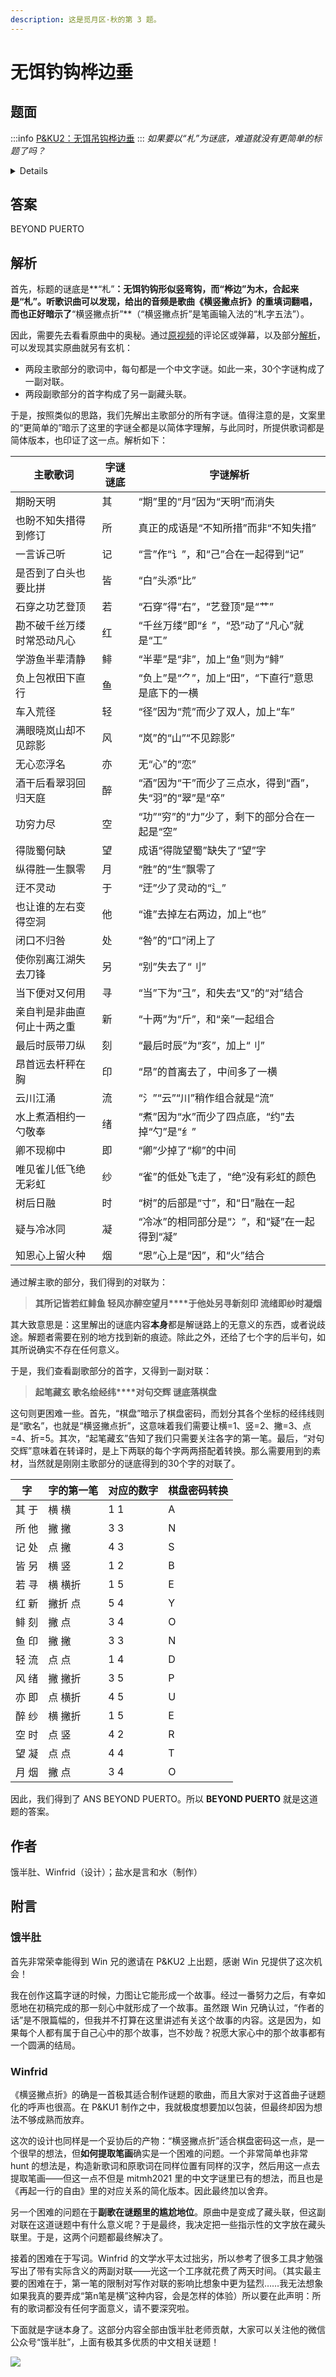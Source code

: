 ```yaml
---
description: 这是觅月区·秋的第 3 题。
---
```


# 无饵钓钩桦边垂

## 题面
:::info
[P\&KU2：无饵吊钩桦边垂](https://pnku2.pkupuzzle.art/#/game/miyue/autumn\_03)
:::
_如果要以“札”为谜底，难道就没有更简单的标题了吗？_

<details>

    <summary>点此展开歌词</summary>

    **原曲：《横竖撇点折》**

    **作曲：papaw泡泡**

    **重填词：饿半肚 Winfrid**

    **翻唱：起礼**

    **调教和混音：盐水是言和水**

    &#x20;

    期盼天明

    也盼不知失措得到修订

    一言诉己听

    是否到了白头也要比拼

    石穿之功艺登顶

    勘不破千丝万缕 时常恐动凡心

    学游鱼半辈清静

    负上包袱田下直行

    &#x20;

    车入荒径

    满眼晓岚山却不见踪影

    无心恋浮名

    酒干后看翠羽回归天庭

    功穷力尽

    得陇蜀何缺

    纵得胜一生飘零

    &#x20;

    起稿作谜润毫悠扬荡尘埃

    笔砚淋漓挥墨蒸腾化云彩

    藏木于林答案与此题面同入海

    玄机无垠纵言说犹留白

    歌中锁钥相扣非诗不易裁

    名垂千梦渺然引人复徘徊

    绘得一曲乾坤相形亦狭窄

    经年婵娟未改

    纬萧之人何在

    &#x20;

    迂不灵动

    也让谁的左右变得空洞

    闭口不归咎

    使你别离江湖失去刀锋

    当下便对又何用

    亲自判是非曲直 何止十两之重

    最后时辰带刀纵

    昂首远去杆秤在胸

    &#x20;

    云川江涌

    水上煮酒相约一勺敬奉

    卿不现柳中

    唯见雀儿低飞绝无彩虹

    树后日融

    疑与冷冰同

    知恩心上留火种

    &#x20;

    对错正误是非黑白终掩埋

    句读诗书恩怨悲欢生新苔

    交错思绪相织如网真相汇万脉

    辉光摇坠月悠悠空千载

    谜面幽微枝杈葳蕤皆杳蔼

    底色作幕时异事殊也难再

    落尽繁华惟余霜松与雪柏

    棋声敲碎冬霾

    盘空中有燕来

    &#x20;

    我且作谜以种栽

    春至 花开 众看官 自撷摘

</details>

## 答案

BEYOND PUERTO

## 解析

首先，标题的谜底是**“札”**：无饵钓钩形似竖弯钩，而“桦边”为木，合起来是“札”。听歌识曲可以发现，给出的音频是歌曲《横竖撇点折》的重填词翻唱，而也正好暗示了**“横竖撇点折”**（“横竖撇点折”是笔画输入法的“札字五法”）。

因此，需要先去看看原曲中的奥秘。通过[原视频](https://www.bilibili.com/video/av78977736/?p=1)的评论区或弹幕，以及部分[解析](https://www.bilibili.com/read/cv4468832)，可以发现其实原曲就另有玄机：

* 两段主歌部分的歌词中，每句都是一个中文字谜。如此一来，30个字谜构成了一副对联。
* 两段副歌部分的首字构成了另一副藏头联。

于是，按照类似的思路，我们先解出主歌部分的所有字谜。值得注意的是，文案里的“更简单的”暗示了这里的字谜全都是以简体字理解，与此同时，所提供歌词都是简体版本，也印证了这一点。解析如下：

| 主歌歌词           | 字谜谜底 | 字谜解析                              |
| -------------- | ---- | --------------------------------- |
| 期盼天明           | 其    | “期”里的“月”因为“天明”而消失                 |
| 也盼不知失措得到修订     | 所    | 真正的成语是“不知所措”而非“不知失措”              |
| 一言诉己听          | 记    | “言”作“讠”，和“己”合在一起得到“记”             |
| 是否到了白头也要比拼     | 皆    | “白”头添“比”                          |
| 石穿之功艺登顶        | 若    | “石穿”得“右”，“艺登顶”是“艹”                |
| 勘不破千丝万缕 时常恐动凡心 | 红    | “千丝万缕”即“纟”，“恐”动了“凡心”就是“工”         |
| 学游鱼半辈清静        | 鲱    | “半辈”是“非”，加上“鱼”则为“鲱”               |
| 负上包袱田下直行       | 鱼    | “负上”是“⺈”，加上“田”，“下直行”意思是底下的一横      |
| 车入荒径           | 轻    | “径”因为“荒”而少了双人，加上“车”               |
| 满眼晓岚山却不见踪影     | 风    | “岚”的“山”“不见踪影”                     |
| 无心恋浮名          | 亦    | 无“心”的“恋”                          |
| 酒干后看翠羽回归天庭     | 醉    | “酒”因为“干”而少了三点水，得到“酉”，失“羽”的“翠”是“卒” |
| 功穷力尽           | 空    | “功”“穷”的“力”少了，剩下的部分合在一起是“空”        |
| 得陇蜀何缺          | 望    | 成语“得陇望蜀”缺失了“望”字                   |
| 纵得胜一生飘零        | 月    | “胜”的“生”飘零了                        |
| 迂不灵动           | 于    | “迂”少了灵动的“辶”                       |
| 也让谁的左右变得空洞     | 他    | “谁”去掉左右两边，加上“也”                   |
| 闭口不归咎          | 处    | “咎”的“口”闭上了                        |
| 使你别离江湖失去刀锋     | 另    | “别”失去了“刂”                         |
| 当下便对又何用        | 寻    | “当”下为“彐”，和失去“又”的“对”结合             |
| 亲自判是非曲直 何止十两之重 | 新    | “十两”为“斤”，和“亲”一起组合                 |
| 最后时辰带刀纵        | 刻    | “最后时辰”为“亥”，加上“刂”                  |
| 昂首远去杆秤在胸       | 印    | “昂”的首离去了，中间多了一横                   |
| 云川江涌           | 流    | “氵”“云”“川”稍作组合就是“流”                |
| 水上煮酒相约一勺敬奉     | 绪    | “煮”因为“水”而少了四点底，“约”去掉“勺”是“纟”       |
| 卿不现柳中          | 即    | “卿”少掉了“柳”的中间                      |
| 唯见雀儿低飞绝无彩虹     | 纱    | “雀”的低处飞走了，“绝”没有彩虹的颜色              |
| 树后日融           | 时    | “树”的后部是“寸”，和“日”融在一起               |
| 疑与冷冰同          | 凝    | “冷冰”的相同部分是“冫”，和“疑”在一起得到“凝”        |
| 知恩心上留火种        | 烟    | “恩”心上是“因”，和“火”结合                  |

通过解主歌的部分，我们得到的对联为：

> **其所记皆若红鲱鱼 轻风亦醉空望月****于他处另寻新刻印 流绪即纱时凝烟**

其大致意思是：这里解出的谜底内容**本身**都是解谜路上的无意义的东西，或者说歧途。解题者需要在别的地方找到新的痕迹。除此之外，还给了七个字的后半句，如其所说确实不存在任何意义。

于是，我们查看副歌部分的首字，又得到一副对联：

> **起笔藏玄 歌名绘经纬****对句交辉 谜底落棋盘**

这句则更困难一些。首先，“棋盘”暗示了棋盘密码，而划分其各个坐标的经纬线则是“歌名”，也就是“横竖撇点折”，这意味着我们需要让横=1、竖=2、撇=3、点=4、折=5。其次，“起笔藏玄”告知了我们只需要关注各字的第一笔。最后，“对句交辉”意味着在转译时，是上下两联的每个字两两搭配着转换。那么需要用到的素材，当然就是刚刚主歌部分的谜底得到的30个字的对联了。

| 字   | 字的第一笔 | 对应的数字 | 棋盘密码转换 |
| --- | ----- | ----- | ------ |
| 其 于 | 横 横   | 1 1   | A      |
| 所 他 | 撇 撇   | 3 3   | N      |
| 记 处 | 点 撇   | 4 3   | S      |
| 皆 另 | 横 竖   | 1 2   | B      |
| 若 寻 | 横 横折  | 1 5   | E      |
| 红 新 | 撇折 点  | 5 4   | Y      |
| 鲱 刻 | 撇 点   | 3 4   | O      |
| 鱼 印 | 撇 撇   | 3 3   | N      |
| 轻 流 | 点 点   | 1 4   | D      |
| 风 绪 | 撇 撇折  | 3 5   | P      |
| 亦 即 | 点 横折  | 4 5   | U      |
| 醉 纱 | 横 撇折  | 1 5   | E      |
| 空 时 | 点 竖   | 4 2   | R      |
| 望 凝 | 点 点   | 4 4   | T      |
| 月 烟 | 撇 点   | 3 4   | O      |

因此，我们得到了 ANS BEYOND PUERTO。所以 **BEYOND PUERTO** 就是这道题的答案。

## 作者

饿半肚、Winfrid（设计）；盐水是言和水（制作）

## 附言

### 饿半肚

首先非常荣幸能得到 Win 兄的邀请在 P\&KU2 上出题，感谢 Win 兄提供了这次机会！

我在创作这篇字谜的时候，力图让它能形成一个故事。经过一番努力之后，有幸如愿地在初稿完成的那一刻心中就形成了一个故事。虽然跟 Win 兄确认过，“作者的话”是不限篇幅的，但我并不打算在这里讲述有关这个故事的内容。这是因为，如果每个人都有属于自己心中的那个故事，岂不妙哉？祝愿大家心中的那个故事都有一个圆满的结局。

### Winfrid

《横竖撇点折》的确是一首极其适合制作谜题的歌曲，而且大家对于这首曲子谜题化的呼声也很高。在 P\&KU1 制作之中，我就极度想要加以包装，但最终却因为想法不够成熟而放弃。

这次的设计也同样是一个妥协后的产物：“横竖撇点折”适合棋盘密码这一点，是一个很早的想法，但**如何提取笔画**确实是一个困难的问题。一个非常简单也非常 hunt 的想法是，构造新歌词和原歌词在同样位置有同样的汉字，然后用这一点去提取笔画——但这一点不但是 mitmh2021 里的中文字谜里已有的想法，而且也是《再起一行的自由》里的对应关系的简化版本。因此最终加以舍弃。

另一个困难的问题在于**副歌在谜题里的尴尬地位**。原曲中是变成了藏头联，但这副对联在这道谜题中有什么意义呢？于是最终，我决定把一些指示性的文字放在藏头联里。于是，这两个问题都最终解决了。

接着的困难在于写词。Winfrid 的文学水平太过拙劣，所以参考了很多工具才勉强写出了带有实际含义的两副对联——光这一个工序就花费了两天时间。（其实最主要的困难在于，第一笔的限制对写作对联的影响比想象中更为猛烈……我无法想象如果我真的要弄成“第n笔是横”这种内容，会是怎样的体验）所以要在此声明：所有的歌词都没有任何字面意义，请不要深究啦。

下面就是字谜本身了。这部分内容全部由饿半肚老师贡献，大家可以关注他的微信公众号“饿半肚”，上面有极其多优质的中文相关谜题！

![](./10-wu-er-diao-gou-hua-bian-chui.assets/image_1.webp)
